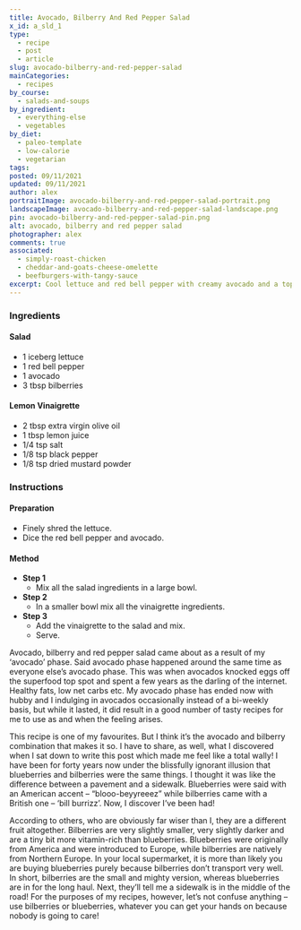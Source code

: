```yaml
---
title: Avocado, Bilberry And Red Pepper Salad
x_id: a_sld_1
type:
  - recipe
  - post
  - article
slug: avocado-bilberry-and-red-pepper-salad
mainCategories: 
  - recipes
by_course:
  - salads-and-soups
by_ingredient: 
  - everything-else
  - vegetables
by_diet:
  - paleo-template
  - low-calorie
  - vegetarian
tags: 
posted: 09/11/2021
updated: 09/11/2021
author: alex
portraitImage: avocado-bilberry-and-red-pepper-salad-portrait.png
landscapeImage: avocado-bilberry-and-red-pepper-salad-landscape.png
pin: avocado-bilberry-and-red-pepper-salad-pin.png
alt: avocado, bilberry and red pepper salad
photographer: alex
comments: true
associated: 
  - simply-roast-chicken
  - cheddar-and-goats-cheese-omelette
  - beefburgers-with-tangy-sauce
excerpt: Cool lettuce and red bell pepper with creamy avocado and a topping of juicy bilberries for a salad with a bit of 'ooh delicious'!
---
```


<Ingredients>

### Ingredients

#### Salad

  - 1 iceberg lettuce
  - 1 red bell pepper
  - 1 avocado
  - 3 tbsp bilberries

#### Lemon Vinaigrette

  - 2 tbsp extra virgin olive oil
  - 1 tbsp lemon juice
  - 1/4 tsp salt
  - 1/8 tsp black pepper
  - 1/8 tsp dried mustard powder

</Ingredients>

<Instructions>

### Instructions

#### Preparation

  - Finely shred the lettuce.
  - Dice the red bell pepper and avocado.

#### Method

  - **Step 1**
    - Mix all the salad ingredients in a large bowl.
  - **Step 2**   
    - In a smaller bowl mix all the vinaigrette ingredients.
  - **Step 3**
    - Add the vinaigrette to the salad and mix.
    - Serve.

</Instructions>

<PostBody>

Avocado, bilberry and red pepper salad came about as a result of my ‘avocado’ phase. Said avocado phase happened around the same time as everyone else’s avocado phase. This was when avocados knocked eggs off the superfood top spot and spent a few years as the darling of the internet.  Healthy fats, low net carbs etc. My avocado phase has ended now with hubby and I indulging in avocados occasionally instead of a bi-weekly basis, but while it lasted, it did result in a good number of tasty recipes for me to use as and when the feeling arises. 
 
This recipe is one of my favourites.  But I think it’s the avocado and bilberry combination that makes it so.  I have to share, as well, what I discovered when I sat down to write this post which made me feel like a total wally!  I have been for forty years now under the blissfully ignorant illusion that blueberries and bilberries were the same things. I thought it was like the difference between a pavement and a sidewalk.  Blueberries were said with an American accent – “blooo-beyyreeez” while bilberries came with a British one – ‘bill burrizz’.  Now, I discover I’ve been had!  


According to others, who are obviously far wiser than I, they are a different fruit altogether. Bilberries are very slightly smaller, very slightly darker and are a tiny bit more vitamin-rich than blueberries. Blueberries were originally from America and were introduced to Europe, while bilberries are natively from Northern Europe. In your local supermarket, it is more than likely you are buying blueberries purely because bilberries don’t transport very well. In short, bilberries are the small and mighty version, whereas blueberries are in for the long haul. Next, they’ll tell me a sidewalk is in the middle of the road!
For the purposes of my recipes, however, let’s not confuse anything – use bilberries or blueberries, whatever you can get your hands on because nobody is going to care!

</PostBody>
